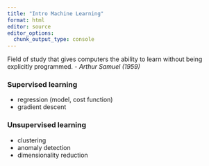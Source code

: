 ```yaml
---
title: "Intro Machine Learning"
format: html
editor: source
editor_options: 
  chunk_output_type: console
---
```



Field of study that gives computers the ability to learn without being 
explicitly programmed. - *Arthur Samuel (1959)*


### Supervised learning

* regression (model, cost function)
* gradient descent


### Unsupervised learning
 
* clustering
* anomaly detection
* dimensionality reduction

